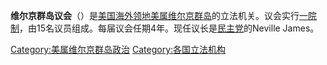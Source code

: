 {{NoteTA
|G1 = PresidentsUS
|G2 = Toponym
}}
{{Coord|18.3412287|-64.9292892|type:landmark_region:VI|display=title}}
{{About|美属维尔京群岛的立法机关|英属维尔京群岛立法机关|议会 (英属维尔京群岛)}}
{{Infobox legislature
| background_color   = #3333FF
| name               = 美属维尔京群岛议会
| native_name        = Legislature of the United States Virgin Islands
| native_name_lang   = en
| legislature        = 第34届议会
| coa_pic            = File:Seal of the United States Virgin Islands.svg
| house_type         = 一院制
| leader1_type       = {{Link-en|维尔京群岛议会议长列表|List of presidents of the Virgin Islands Legislature|议长}}
| leader1            = 唐娜·弗雷特-古格里
| party1             = {{Link-en|维尔京群岛民主党|Democratic Party of the Virgin Islands|民}}
| election1          = 2021年1月11日
| leader2_type       = 副议长
| leader2            = {{Link-en|诺维尔·弗兰西斯|Novelle Francis}}
| party2             = 民
| leader3_type       = 多数党领袖
| leader3            = 马尔文·布莱登
| party3             = 民
| leader4_type       = 议会秘书
| leader4            = 金薇薇·惠特科尔
| party4             = 民
| leader5_type       = [[美国内政部|内政部]]联络官
| leader5            = 金薇薇·惠特科尔
| party5             = 民
| leader6_type       = [[白宮|白宮]]联络官
| leader6            = 肯尼斯·吉滕斯
| party6             = 民
| leader7_type       = 跨政府与领地<br />事务秘书
| leader7            = 诺维尔·弗兰西斯
| party7             = 民
| seats              = 15
| structure1         = US Virgin Islands Legislature 2020.svg
| structure1_res     = 240px
| political_groups1  = {{Plain list|
* {{nowrap|'''多数党'''：{{color box|#3333FF|border=darkgray}} {{Link-en|维尔京群岛民主党|Democratic Party of the Virgin Islands|民主党}}（9）}} 
* {{nowrap|'''少数党'''：{{color box|#D0D0D0|border=darkgray}} [[无党籍|无党籍]]（6）}}
  }}
| term_length        = 2年（无连任限制）
| authority          = {{Link-en|修正维尔京群岛基本法|Revised Organic Act of the Virgin Islands|维尔京群岛基本法}}
| salary             = 85,000[[美元|美元]]
| last_election1     = 2020年11月3日
| next_election1     = 2022年11月8日
| session_room       = Legislature Building USVI 01.JPG
| session_res        = 240px
| meeting_place      = 政府大楼<br />（[[夏洛特阿马利亚|夏洛特阿马利亚]]）
| website            = {{URL|https://www.legvi.org/}}
}}


'''维尔京群岛议会'''（{{lang-en|Legislature of the Virgin Islands}}）是[[美国|美国]][[属地|海外领地]][[美属维尔京群岛|美属维尔京群岛]]的立法机关。议会实行[[一院制|一院制]]，由15名议员组成。每届议会任期4年。现任议长是[[民主党_(美国)|民主党]]的Neville James。

{{美洲题目|议会}}
{{美国立法机构}}
[[Category:美属维尔京群岛政治|Category:美属维尔京群岛政治]]
[[Category:各国立法机构|Category:各国立法机构]]